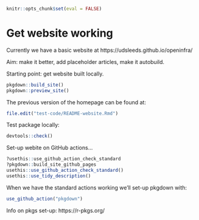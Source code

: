 
```r
knitr::opts_chunk$set(eval = FALSE)
```


# Get website working

Currently we have a basic website at https://udsleeds.github.io/openinfra/

Aim: make it better, add placeholder articles, make it autobuild.

Starting point: get website built locally.

```r
pkgdown::build_site()
pkgdown::preview_site()
```

The previous version of the homepage can be found at:

```r
file.edit("test-code/README-website.Rmd")
```

Test package locally:

```r
devtools::check()
```


Set-up webite on GitHub actions...

```r
?usethis::use_github_action_check_standard
?pkgdown::build_site_github_pages
usethis::use_github_action_check_standard()
usethis::use_tidy_description()
```

When we have the standard actions working we'll set-up pkgdown with:

```r
use_github_action("pkgdown")
```

Info on pkgs set-up: https://r-pkgs.org/





